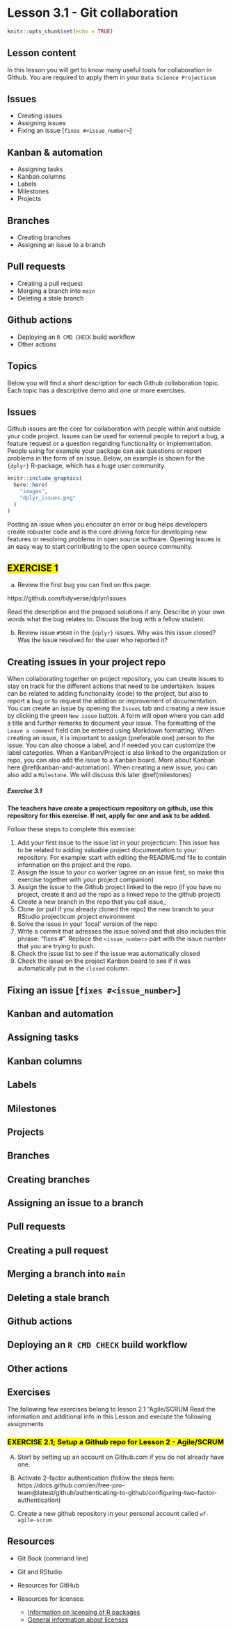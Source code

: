 # Lesson 3.1 - Git collaboration {#gitcollaboration}

```r
knitr::opts_chunk$set(echo = TRUE)
```

## Lesson content 

In this lesson you will get to know many useful tools for collaboration in Github. You are required to apply them in your `Data Science Projecticum`

## Issues

 - Creating issues
 - Assigning issues
 - Fixing an issue [`fixes #<issue_number>`]

## Kanban & automation

 - Assigning tasks
 - Kanban columns
 - Labels
 - Milestones
 - Projects
 
## Branches

 - Creating branches
 - Assigning an issue to a branch

## Pull requests

 - Creating a pull request
 - Merging a branch into `main`
 - Deleting a stale branch

## Github actions

 - Deploying an `R CMD CHECK` build workflow
 - Other actions
 
## Topics

Below you will find a short description for each Github collaboration topic. Each topic has a descriptive demo and one or more exercises.

## Issues

Github issues are the core for collaboration with people within and outside your code project. Issues can be used for external people to report a bug, a feature request or a question regarding functionality or implementation. People using for example your package can ask questions or report problems in the form of an issue. Below, an example is shown for the `{dplyr}` R-package, which has a huge user community.

```r
knitr::include_graphics(
  here::here(
    "images",
    "dplyr_issues.png"
  )        
)
```

Posting an issue when you encouter an error or bug helps developers create robuster code and is the core driving force for developing new features or resolving problems in open source software. Opening issues is an easy way to start contributing to the open source community.

## **<mark> EXERCISE 1 </mark>** {-}

a) Review the first bug you can find on this page: 

https://github.com/tidyverse/dplyr/issues

Read the description and the propsed solutions if any. Describe in your own words what the bug relates to. Discuss the bug with a fellow student.

b) Review issue  `#5640` in the `{dplyr}` issues. Why was this issue closed? Was the issue resolved for the user who reported it?

## Creating issues in your project repo

When collaborating together on project repository, you can create issues to stay on track for the different actions that need to be undertaken. Issues can be related to adding functionality (code) to the project, but also to report a bug or to request the addition or improvement of documentation. You can create an issue by opening the `Issues` tab and creating a new issue by clicking the green `New issue` button. A form will open where you can add a title and further remarks to document your issue. The formatting of the `Leave a comment` field can be entered using Markdown formatting. When creating an issue, it is important to assign (preferable one) person to the issue. You can also choose a label, and if needed you can customize the label categories. When a Kanban/Project is also linked to the organization or repo, you can also add the issue to a Kanban board. More about Kanban here \@ref(kanban-and-automation). When creating a new issue, you can also add a `Milestone`. We will discuss this later \@ref(milestones) 

<div class="question">
##### Exercise 3.1
**The teachers have create a projecticum repository on github, use this repository for this exercise. If not, apply for one and ask to be added.**

Follow these steps to complete this exercise:

 1. Add your first issue to the issue list in your projecticum: This issue has to be related to adding valuable project documentation to your repository. For example: start with editing the README.md file to contain information on the project and the repo.
 1. Assign the issue to your co worker (agree on an issue first, so make this exercise together with your project companion)
 1. Assign the issue to the Github project linked to the repo (if you have no project, create it and ad the repo as a linked repo to the github project)
 1. Create a new branch in the repo that you call issue_<issue_number>
 1. Clone (or pull if you already cloned the repo) the new branch to your RStudio projecticum project environment
 1. Solve the issue in your 'local' version of the repo
 1. Write a commit that adresses the issue solved and that also includes this phrase: "fixes #<issue_number>". Replace the `<issue_number>` part with the issue number that you are trying to push.
 1. Check the issue list to see if the issue was automatically closed
 1. Check the issue on the project Kanban board to see if it was automatically put in the `closed` column.
 
 







## Fixing an issue [`fixes #<issue_number>`]




## Kanban and automation

## Assigning tasks

## Kanban columns

## Labels

## Milestones

## Projects
 
## Branches

## Creating branches

## Assigning an issue to a branch

## Pull requests

## Creating a pull request

## Merging a branch into `main`

## Deleting a stale branch

## Github actions

## Deploying an `R CMD CHECK` build workflow

## Other actions
 
## Exercises

The following few exercises belong to lesson 2.1 "Agile/SCRUM
Read the information and additional info in this Lesson and execute the following assignments

### <mark> EXERCISE 2.1; Setup a Github repo for Lesson 2 - Agile/SCRUM </mark> {-}

A) Start by setting up an account on Github.com if you do not already have one.

B) Activate 2-factor authentication (follow the steps here: https://docs.github.com/en/free-pro-team@latest/github/authenticating-to-github/configuring-two-factor-authentication)

C) Create a new github repository in your personal account called `wf-agile-scrum`

### <mark> 

## Resources

- Git Book (command line)

- Git and RStudio

- Resources for GitHub
- Resources for licenses:
  * [Information on licensing of R packages](https://r-pkgs.org/license.html)
  * [General information about licenses](https://choosealicense.com/licenses/)
